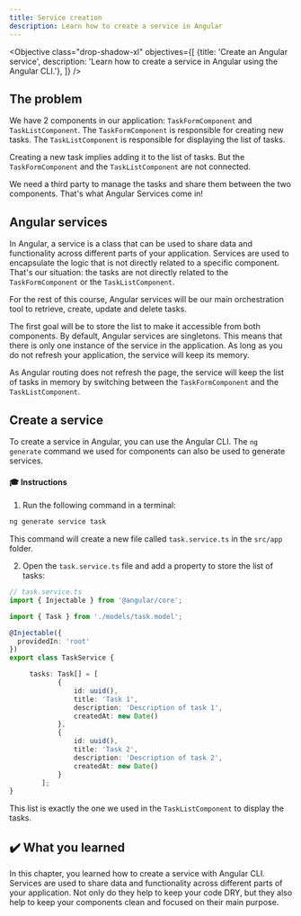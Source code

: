 ```yaml
---
title: Service creation
description: Learn how to create a service in Angular
---
```



<Objective class="drop-shadow-xl" objectives={[
{title: 'Create an Angular service', description: 'Learn how to create a service in Angular using the Angular CLI.'},
]} />

## The problem

We have 2 components in our application: `TaskFormComponent` and `TaskListComponent`.
The `TaskFormComponent` is responsible for creating new tasks.
The `TaskListComponent` is responsible for displaying the list of tasks.

Creating a new task implies adding it to the list of tasks.
But the `TaskFormComponent` and the `TaskListComponent` are not connected.

We need a third party to manage the tasks and share them between the two components.
That's what Angular Services come in!

## Angular services

In Angular, a service is a class that can be used to share data and functionality across different parts of your application.
Services are used to encapsulate the logic that is not directly related to a specific component.
That's our situation: the tasks are not directly related to the `TaskFormComponent` or the `TaskListComponent`.

For the rest of this course, Angular services will be our main orchestration tool to retrieve, create, update and delete tasks.

The first goal will be to store the list to make it accessible from both components.
By default, Angular services are singletons. This means that there is only one instance of the service in the application.
As long as you do not refresh your application, the service will keep its memory.

As Angular routing does not refresh the page, the service will keep the list of tasks in memory by switching between the `TaskFormComponent` and the `TaskListComponent`.

## Create a service

To create a service in Angular, you can use the Angular CLI.
The `ng generate` command we used for components can also be used to generate services.

#### 🎓 Instructions

1. Run the following command in a terminal:

```bash
ng generate service task
```

This command will create a new file called `task.service.ts` in the `src/app` folder.

2. Open the `task.service.ts` file and add a property to store the list of tasks:

```typescript ins={"Import the task interface": 3-4} ins={"Add the tasks variable": 10-24}
// task.service.ts
import { Injectable } from '@angular/core';

import { Task } from './models/task.model';

@Injectable({
  providedIn: 'root'
})
export class TaskService {

     tasks: Task[] = [
            {
                id: uuid(),
                title: 'Task 1',
                description: 'Description of task 1',
                createdAt: new Date()
            },
            {
                id: uuid(),
                title: 'Task 2',
                description: 'Description of task 2',
                createdAt: new Date()
            }
        ];
}
```

This list is exactly the one we used in the `TaskListComponent` to display the tasks.

## ✔️ What you learned

In this chapter, you learned how to create a service with Angular CLI.
Services are used to share data and functionality across different parts of your application.
Not only do they help to keep your code DRY, but they also help to keep your components clean and focused on their main purpose.


